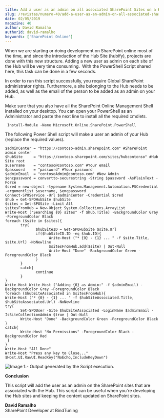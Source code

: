 ```yaml
---
title: Add a user as an admin on all associated SharePoint Sites on a Hub
slug: /revistas/numero-40/add-a-user-as-an-admin-on-all-associated-sharepoint-sites-on-a-hub
date: 02/05/2019
magazine: 40
author: David Ramalho
authorId: david-ramalho
keywords: ['SharePoint Online']
---
```



<ArticleHeader frontmatter={props.pageContext.frontmatter} />



When we are starting or doing development on SharePoint online most of the time, and since the introduction of the Hub Site (hubify), projects are done with this new structure. Adding a new user as admin on each site of the Hub will be very time consuming.  With the PowerShell Script shared here, this task can be done in a few seconds.

In order to run this script successfully, you require Global SharePoint administrator rights. Furthermore, a site belonging to the Hub needs to be added, as well as the email of the person to be added as an admin on your Hub.

Make sure that you also have all the SharePoint Online Management Shell installed on your desktop. You can open your PowerShell as an Administrator and paste the next line to install all the required cmdlets.

```
 Install-Module -Name Microsoft.Online.SharePoint.PowerShell
```

The following Power Shell script will make a user an admin of your Hub (replace the required values).

```
$adminCenter = "https://contoso-admin.sharepoint.com" #SharePoint admin center
$hubSite     = "https://contoso.sharepoint.com/sites/hubcontonso" #Hub Site root
$username    = "contoso@contoso.com" #Your email
$password    = "password" #Your password
$adminEmail  = "contosoAdmin@contoso.com" #New Admin
$encpassword = convertto-securestring -String $password -AsPlainText -Force
$cred = new-object -typename System.Management.Automation.PSCredential -argumentlist $username, $encpassword
Connect-SPOService -Url $adminCenter -Credential $cred
$hub = Get-SPOHubSite $hubSite
$sites = Get-SPOSite -Limit All
$sitesFromHub = New-Object System.Collections.ArrayList
​Write-Host ("Searching {0} sites" -f $hub.Title) -BackgroundColor Gray -ForegroundColor Black
foreach ($site in $sites){
       try{
              $hubSiteID = Get-SPOHubSite $site.Url
              if($hubSiteID.ID -eq $hub.ID){
                    Write-Host ("* {0} - {1} ... " -f $site.Title, $site.Url) -NoNewline
                    $sitesFromHub.add($site) | Out-Null
                    Write-Host "Done" -BackgroundColor Green -ForegroundColor Black
              }
       }
       catch{
              continue
       }
}
Write-Host Write-Host ("Adding {0} as Admin:" -f $adminEmail) -BackgroundColor Gray -ForegroundColor Black
foreach ($hubSiteAssociated in $sitesFromHub){
Write-Host ("* {0} - {1} ... " -f $hubSiteAssociated.Title, $hubSiteAssociated.Url) -NoNewline
try{   
       Set-SPOUser -Site $hubSiteAssociated -LoginName $adminEmail -IsSiteCollectionAdmin $true | Out-Null
       Write-Host "Done" -BackgroundColor Green -ForegroundColor Black
}
catch{
       Write-Host "No Permissions" -ForegroundColor Black -BackgroundColor Red
 }
}
Write-Host "All Done"
Write-Host "Press any key to Close..."
$Host.UI.RawUI.ReadKey("NoEcho,IncludeKeyDown") 
```

![Image 1.- Output generated by the Script execution.](../../../images/numero40/add-a-user-as-an-admin-on-all-associated-sharepoint-sites-on-a-hub/image1.png)

**Conclusion**

This script will add the user as an admin on the SharePoint sites that are associated with the Hub. This script can be useful when you're developing the Hub sites and keeping the content updated on SharePoint sites.



**David Ramalho** <br />
SharePoint Developer at BindTuning